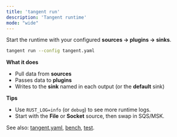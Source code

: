```yaml
---
title: 'tangent run'
description: 'Tangent runtime'
mode: "wide"
---
```


Start the runtime with your configured **sources → plugins → sinks**.

```bash
tangent run --config tangent.yaml
````

**What it does**

* Pull data from **sources**
* Passes data to **plugins**
* Writes to the **sink** named in each output (or the **default** sink)

**Tips**

* Use `RUST_LOG=info` (or `debug`) to see more runtime logs.
* Start with the **File** or **Socket** source, then swap in SQS/MSK.

See also: [tangent.yaml](/cli/tangent-yaml), [bench](/cli/bench), [test](/cli/plugin/test).